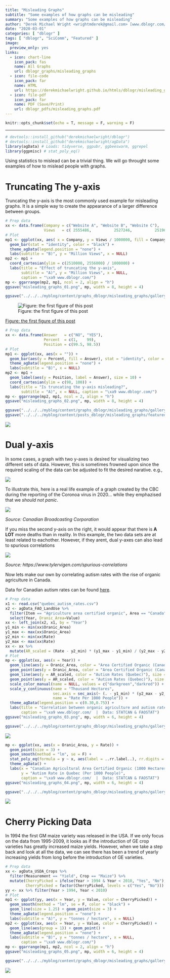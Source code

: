 ```yaml
---
title: "Misleading Graphs"
subtitle: "Some examples of how graphs can be misleading"
summary: "Some examples of how graphs can be misleading"
author: "Derek Michael Wright <wrightmderek@gmail.com> [www.dblogr.com/](https://dblogr.netlify.com/)"
date: "2020-03-01"
categories: [ "dblogr" ]
tags: [ "dblogr", "SciComm", "Featured" ]
image:
  preview_only: yes
links:
  - icon: chart-line
    icon_pack: fas
    name: All Graphs
    url: dblogr_graphs/misleading_graphs
  - icon: file-code
    icon_pack: far
    name: HTML
    url: https://derekmichaelwright.github.io/htmls/dblogr/misleading_graphs.html
  - icon: file-pdf
    icon_pack: far
    name: PDF (Save/Print)
    url: dblogr_pdfs/misleading_graphs.pdf
---
```


```r
knitr::opts_chunk$set(echo = T, message = F, warning = F)
```

---

```r
# devtools::install_github("derekmichaelwright/dblogr")
# devtools::install_github("derekmichaelwright/agData")
library(agData) # Loads: tidyverse, ggpubr, ggbeeswarm, ggrepel
library(ggpmisc) # stat_poly_eq()
```

Using statistics to mislead can be a trivial thing. We will go throught some examples of how to mislead people with graphs.

\pagebreak

# Truncating The y-axis

Truncating the y-axis is the most commonly used example for misleading graphs. It is a simple way to create the appearance of a larger difference between groups.

```r
# Prep data
xx <- data.frame(Company = c("Website A", "Website B", "Website C"),
                 Views   = c( 2555486,          2527246,          2519643))
# Plot
mp1 <- ggplot(xx, aes( x = Company, y = Views / 1000000, fill = Company)) + 
  geom_bar(stat = "identity", color = "black") +
  theme_agData(legend.position = "none") +
  labs(subtitle = "B)", y = "Million Views", x = NULL)
mp2 <- mp1 + 
  coord_cartesian(ylim = c(2510000, 2556000) / 1000000) +
  labs(title = "Effect of truncating the y-axis",
       subtitle = "A)", y = "Million Views", x = NULL,
       caption = "\xa9 www.dblogr.com/")
mp <- ggarrange(mp2, mp1, ncol = 2, align = "h")
ggsave("misleading_graphs_01.png", mp, width = 8, height = 4)
```

```r
ggsave("../../../myblog/content/graphs_dblogr/misleading_graphs/gallery/gallery/misleading_graphs_01.png", mp, width = 8, height = 4)
```

![Figure: the first figure of this post](misleading_graphs_01.png)

[Figure: the first figure of this post](https://dblogr.netlify.app/dblogr_graphs/misleading_graphs/)

\pagebreak

```r
# Prep data
xx <- data.frame(Answer   = c("NO", "YES"),
                 Percent  = c(1,    99),
                 Position = c(99.5, 98.5))
# Plot
mp1 <- ggplot(xx, aes(x = "")) + 
  geom_bar(aes(y = Percent, fill = Answer), stat = "identity", color = "black") +
  theme_agData(legend.position = "none") +
  labs(subtitle = "B)", x = NULL)
mp2 <- mp1 + 
  geom_label(aes(y = Position, label = Answer), size = 10) + 
  coord_cartesian(ylim = c(98, 100)) +
  labs(title = "Is truncating the y-axis misleading?", 
       subtitle = "A)", x = NULL, caption = "\xa9 www.dblogr.com/")
mp <- ggarrange(mp2, mp1, ncol = 2, align = "h")
ggsave("misleading_graphs_02.png", mp, width = 8, height = 4)
```

```r
ggsave("../../../myblog/content/graphs_dblogr/misleading_graphs/gallery/gallery/misleading_graphs_02.png", mp, width = 8, height = 4)
ggsave("../../../myblog/content/posts_dblogr/misleading_graphs/featured.png", mp, width = 8, height = 4)
```

![](misleading_graphs_02.png)

\pagebreak

# Dual y-axis

In some cases, a graph with two y-axes is desired for visualizing two different sets of data. However, this is sometimes frowned upon since the required scaling of the data can be adjusted to fit the desired narative. e.g., 

![](examples.png)

\pagebreak

To illustrate this, here is a real life example of a graph created by the CBC during the reporting of the Coronoa virus in 2020... while they emphazised that we *should not panic*.

![](cbc_graph.png)

*Source: Canadian Broadcasting Corporation*

If you miss the second y-axis on the right, it would appear that there is **A LOT** more deaths than in reality. In this example, the two data sets are at least related to eachother. However, if they arent, dual y-axes can also lead to spurious correlations

![](correlations.png)

*Source: https://www.tylervigen.com/spurious-correlations*

\pagebreak

Now lets make our own by correlating autism rates with the rise of organic agriculture in Canada.

Data for Canadian autism rates can be found [here](https://www.canada.ca/en/public-health/services/publications/diseases-conditions/autism-spectrum-disorder-children-youth-canada-2018.html).

```r
# Prep data
x1 <- read.csv("quebec_autism_rates.csv")
x2 <- agData_FAO_LandUse %>% 
  filter(Item == "Agriculture area certified organic", Area == "Canada") %>%
  select(Year, Oranic_Area=Value)
xx <- left_join(x2, x1, by = "Year")
y1_min <- min(xx$Oranic_Area)
y1_max <- max(xx$Oranic_Area)
y2_min <- min(xx$Rate)
y2_max <- max(xx$Rate)
xx <- xx %>%
  mutate(AR_scaled = (Rate - y2_min) * (y1_max - y1_min) / (y2_max - y2_min) + y1_min)
# Plot
mp <- ggplot(xx, aes(x = Year)) +
  geom_line(aes(y = Oranic_Area, color = "Area Certified Organic (Canada)"), size = 1.5, alpha = 0.5) + 
  geom_point(aes(y = Oranic_Area, color = "Area Certified Organic (Canada)"), size = 2) +
  geom_line(aes(y = AR_scaled, color = "Autism Rates (Quebec)"), size = 1.5, alpha = 0.5) + 
  geom_point(aes(y = AR_scaled, color = "Autism Rates (Quebec)"), size = 2) +
  scale_color_manual(name = NULL, values = c("darkgreen","darkred")) +
  scale_y_continuous(name = "Thousand Hectares",  
                     sec.axis = sec_axis(~ (. - y1_min) * (y2_max - y2_min) / (y1_max - y1_min) + y2_min,
                     name = "Rate Per 1000 People")) +
  theme_agData(legend.position = c(0.30,0.75)) +
  labs(title = "Correlation between organic agriculture and autism rates", x = NULL, 
       caption = "\xa9 www.dblogr.com/  |  Data: STATCAN & FAOSTAT")
ggsave("misleading_graphs_03.png", mp, width = 6, height = 4)
```

```r
ggsave("../../../myblog/content/graphs_dblogr/misleading_graphs/gallery/gallery/misleading_graphs_03.png", mp, width = 6, height = 4)
```

![](misleading_graphs_03.png)

\pagebreak

```r
mp <- ggplot(xx, aes(x = Oranic_Area, y = Rate)) + 
  geom_point(size = 3) + 
  geom_smooth(method = "lm", se = F) +
  stat_poly_eq(formula = y ~ x, aes(label = ..rr.label..), rr.digits = 3, parse = T) +
  theme_agData() +
  labs(x = "Canadian Agricultural Area Certified Organic (1000 Hectares)", 
       y = "Autism Rate in Quebec (Per 1000 People)",
       caption = "\xa9 www.dblogr.com/  |  Data: STATCAN & FAOSTAT")
ggsave("misleading_graphs_04.png", mp, width = 6, height = 4)
```

```r
ggsave("../../../myblog/content/graphs_dblogr/misleading_graphs/gallery/gallery/misleading_graphs_04.png", mp, width = 6, height = 4)
```

![](misleading_graphs_04.png)

\pagebreak

# Cherry Picking Data

In 1994 the first GM maize variety was released in the USA. If we only focus on the data from 1995-2009, it looks as if the introduction of GE crop varieties has greatly increased maize yields. However, when we take a step back and look at all the data, we can see there has been a trend of yearly increasing yields from long before the introduction of GE varieties.

```r
# Prep data
xx <- agData_USDA_Crops %>%
  filter(Measurement == "Yield", Crop == "Maize") %>%
  mutate(CherryPicked = ifelse(Year > 1994 & Year < 2010, "Yes", "No"),
         CherryPicked = factor(CherryPicked, levels = c("Yes", "No")))
yy <- xx %>% filter(Year > 1994, Year < 2010)
# Plot
mp1 <- ggplot(yy, aes(x = Year, y = Value, color = CherryPicked)) +
  geom_smooth(method = "lm", se = F, color = "black") +
  geom_line(size = 1.25) + geom_point(size = 3) + 
  theme_agData(legend.position = "none") +
  labs(subtitle = "A)", y = "tonnes / hectare", x = NULL)
mp2 <- ggplot(xx, aes(x = Year, y = Value, color = CherryPicked)) + 
  geom_line(aes(group = 1)) + geom_point() +
  theme_agData(legend.position = "none") +
  labs(subtitle = "B)", y = "tonnes / hectare", x = NULL,
       caption = "\xa9 www.dblogr.com/")
mp <- ggarrange(mp1, mp2, ncol = 2, align = "h")
ggsave("misleading_graphs_05.png", mp, width = 6, height = 4)
```

```r
ggsave("../../../myblog/content/graphs_dblogr/misleading_graphs/gallery/gallery/misleading_graphs_05.png", mp, width = 8, height = 4)
```

![](misleading_graphs_05.png)
